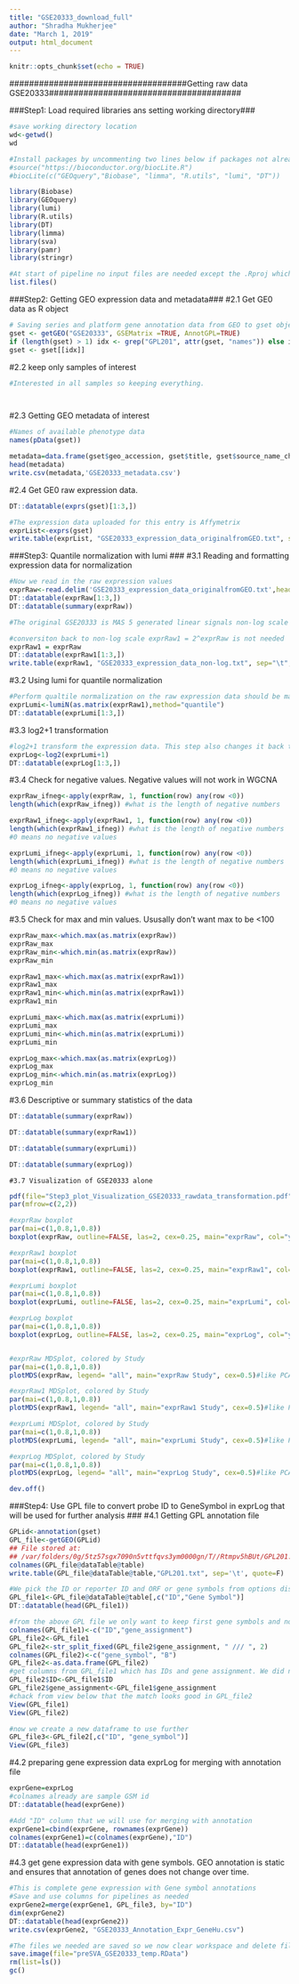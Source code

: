 ```yaml
---
title: "GSE20333_download_full"
author: "Shradha Mukherjee"
date: "March 1, 2019"
output: html_document
---
```


```r
knitr::opts_chunk$set(echo = TRUE)
```

####################################Getting raw data GSE20333####################################### 

###Step1: Load required libraries ans setting working directory###

```r
#save working directory location
wd<-getwd()
wd
```

```r
#Install packages by uncommenting two lines below if packages not already installed before
#source("https://bioconductor.org/biocLite.R")
#biocLite(c("GEOquery","Biobase", "limma", "R.utils", "lumi", "DT"))

library(Biobase)
library(GEOquery)
library(lumi)
library(R.utils)
library(DT)
library(limma)
library(sva)
library(pamr)
library(stringr)
```

```r
#At start of pipeline no input files are needed except the .Rproj which sets working directory to current directory and keeps R environment independent of other folders and the .Rmd R code
list.files()
```

###Step2: Getting GEO expression data and metadata###
  #2.1 Get GE0 data as R object
```r
# Saving series and platform gene annotation data from GEO to gset object
gset <- getGEO("GSE20333", GSEMatrix =TRUE, AnnotGPL=TRUE)
if (length(gset) > 1) idx <- grep("GPL201", attr(gset, "names")) else idx <- 1
gset <- gset[[idx]] 
```

  #2.2 keep only samples of interest
```r




#Interested in all samples so keeping everything.   




```

  #2.3 Getting GEO metadata of interest
```r
#Names of available phenotype data
names(pData(gset))
```

```r
metadata=data.frame(gset$geo_accession, gset$title, gset$source_name_ch1, gset$`gender:ch1`, gset$`age:ch1`) #title has disease and source has tissue information
head(metadata)
write.csv(metadata,'GSE20333_metadata.csv')
```

  #2.4 Get GE0 raw expression data. 
```r
DT::datatable(exprs(gset)[1:3,])
```

```r
#The expression data uploaded for this entry is Affymetrix 
exprList<-exprs(gset)
write.table(exprList, "GSE20333_expression_data_originalfromGEO.txt", sep="\t", quote=F)
```

###Step3: Quantile normalization with lumi ###
  #3.1 Reading and formatting expression data for normalization
```r
#Now we read in the raw expression values
exprRaw<-read.delim('GSE20333_expression_data_originalfromGEO.txt',header=T, sep='\t')
DT::datatable(exprRaw[1:3,])
DT::datatable(summary(exprRaw))
```

```r
#The original GSE20333 is MAS 5 generated linear signals non-log scale https://www.ncbi.nlm.nih.gov/geo/query/acc.cgi?acc=GSM509547

#conversiton back to non-log scale exprRaw1 = 2^exprRaw is not needed
exprRaw1 = exprRaw 
DT::datatable(exprRaw1[1:3,])
write.table(exprRaw1, "GSE20333_expression_data_non-log.txt", sep="\t", quote=F)
```

  #3.2 Using lumi for quantile normalization  
```r
#Perform qualtile normalization on the raw expression data should be matrix format.
exprLumi<-lumiN(as.matrix(exprRaw1),method="quantile")
DT::datatable(exprLumi[1:3,])
```

  #3.3 log2+1 transformation
```r
#log2+1 transform the expression data. This step also changes it back to data frame format
exprLog<-log2(exprLumi+1)
DT::datatable(exprLog[1:3,])
```

  #3.4 Check for negative values. Negative values will not work in WGCNA
```r
exprRaw_ifneg<-apply(exprRaw, 1, function(row) any(row <0))
length(which(exprRaw_ifneg)) #what is the length of negative numbers

exprRaw1_ifneg<-apply(exprRaw1, 1, function(row) any(row <0))
length(which(exprRaw1_ifneg)) #what is the length of negative numbers
#0 means no negative values

exprLumi_ifneg<-apply(exprLumi, 1, function(row) any(row <0))
length(which(exprLumi_ifneg)) #what is the length of negative numbers
#0 means no negative values 

exprLog_ifneg<-apply(exprLog, 1, function(row) any(row <0))
length(which(exprLog_ifneg)) #what is the length of negative numbers
#0 means no negative values 
```

  #3.5 Check for max and min values. Ususally don't want max to be <100 
```r
exprRaw_max<-which.max(as.matrix(exprRaw))
exprRaw_max
exprRaw_min<-which.min(as.matrix(exprRaw))
exprRaw_min

exprRaw1_max<-which.max(as.matrix(exprRaw1))
exprRaw1_max
exprRaw1_min<-which.min(as.matrix(exprRaw1))
exprRaw1_min

exprLumi_max<-which.max(as.matrix(exprLumi))
exprLumi_max
exprLumi_min<-which.min(as.matrix(exprLumi))
exprLumi_min

exprLog_max<-which.max(as.matrix(exprLog))
exprLog_max
exprLog_min<-which.min(as.matrix(exprLog))
exprLog_min
```

  #3.6 Descriptive or summary statistics of the data
```r
DT::datatable(summary(exprRaw))
```

```r
DT::datatable(summary(exprRaw1))
```

```r
DT::datatable(summary(exprLumi))
```

```r
DT::datatable(summary(exprLog))
```

	#3.7 Visualization of GSE20333 alone
```r
pdf(file="Step3_plot_Visualization_GSE20333_rawdata_transformation.pdf",height=5,width=5)
par(mfrow=c(2,2))

#exprRaw boxplot
par(mai=c(1,0.8,1,0.8))
boxplot(exprRaw, outline=FALSE, las=2, cex=0.25, main="exprRaw", col="yellow")

#exprRaw1 boxplot
par(mai=c(1,0.8,1,0.8))
boxplot(exprRaw1, outline=FALSE, las=2, cex=0.25, main="exprRaw1", col="yellow")

#exprLumi boxplot
par(mai=c(1,0.8,1,0.8))
boxplot(exprLumi, outline=FALSE, las=2, cex=0.25, main="exprLumi", col="yellow")

#exprLog boxplot
par(mai=c(1,0.8,1,0.8))
boxplot(exprLog, outline=FALSE, las=2, cex=0.25, main="exprLog", col="yellow")


#exprRaw MDSplot, colored by Study
par(mai=c(1,0.8,1,0.8))
plotMDS(exprRaw, legend= "all", main="exprRaw Study", cex=0.5)#like PCA plot

#exprRaw1 MDSplot, colored by Study
par(mai=c(1,0.8,1,0.8))
plotMDS(exprRaw1, legend= "all", main="exprRaw1 Study", cex=0.5)#like PCA plot

#exprLumi MDSplot, colored by Study
par(mai=c(1,0.8,1,0.8))
plotMDS(exprLumi, legend= "all", main="exprLumi Study", cex=0.5)#like PCA plot

#exprLog MDSplot, colored by Study
par(mai=c(1,0.8,1,0.8))
plotMDS(exprLog, legend= "all", main="exprLog Study", cex=0.5)#like PCA plot

dev.off()
```

###Step4: Use GPL file to convert probe ID to GeneSymbol in exprLog that will be used for further analysis ###
  #4.1 Getting GPL annotation file 
```r
GPLid<-annotation(gset)
GPL_file<-getGEO(GPLid)
## File stored at:
## /var/folders/0g/5tz57sgx7090n5vttfqvs3ym0000gn/T//Rtmpv5hBUt/GPL201.soft
colnames(GPL_file@dataTable@table)
write.table(GPL_file@dataTable@table,"GPL201.txt", sep='\t', quote=F)
```

```r
#We pick the ID or reporter ID and ORF or gene symbols from options displayed above. We need this to annotate expression data. Will use ID to combine.
GPL_file1<-GPL_file@dataTable@table[,c("ID","Gene Symbol")]
DT::datatable(head(GPL_file1))
```

```r
#from the above GPL file we only want to keep first gene symbols and not any other gene name types
colnames(GPL_file1)<-c("ID","gene_assignment")
GPL_file2<-GPL_file1
GPL_file2<-str_split_fixed(GPL_file2$gene_assignment, " /// ", 2)
colnames(GPL_file2)<-c("gene_symbol", "B")
GPL_file2<-as.data.frame(GPL_file2)
#get columns from GPL_file1 which has IDs and gene assignment. We did not change order so this we can import the said columns into the data frame
GPL_file2$ID<-GPL_file1$ID
GPL_file2$gene_assignment<-GPL_file1$gene_assignment
#chack from view below that the match looks good in GPL_file2
View(GPL_file1)
View(GPL_file2)
```

```r
#now we create a new dataframe to use further
GPL_file3<-GPL_file2[,c("ID", "gene_symbol")]
View(GPL_file3)
```

  #4.2 preparing gene expression data exprLog for merging with annotation file
```r
exprGene=exprLog
#colnames already are sample GSM id
DT::datatable(head(exprGene))
```

```r
#Add "ID" column that we will use for merging with annotation
exprGene1=cbind(exprGene, rownames(exprGene))
colnames(exprGene1)=c(colnames(exprGene),"ID")
DT::datatable(head(exprGene1))
```

  #4.3 get gene expression data with gene symbols. GEO annotation is static and ensures that annotation of genes does not change over time.
```r
#This is complete gene expression with Gene symbol annotations
#Save and use columns for pipelines as needed
exprGene2=merge(exprGene1, GPL_file3, by="ID")
dim(exprGene2)
DT::datatable(head(exprGene2))
write.csv(exprGene2, "GSE20333_Annotation_Expr_GeneHu.csv")
```

```r
#The files we needed are saved so we now clear workspace and delete files and folders that are not needed 
save.image(file="preSVA_GSE20333_temp.RData")
rm(list=ls())
gc()
```
